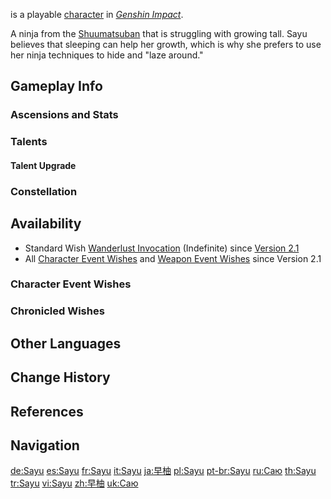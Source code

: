 {{CharacterTabs}}
{{About|the playable character|the [[Genius Invokation TCG]] Character Card|Sayu (Character Card)}}
{{Character Infobox
|image            = <gallery>
Sayu Card.png|Card
Character Sayu Full Wish.png|Wish
Character Sayu Game.png|In-Game
</gallery>

<!--Playable Character Information-->
|type             = Playable
|quality          = 4
|weapon           = Claymore
|element          = Anemo

<!--Character Information-->
|name             = Sayu
|realname         = 
|birthday         = October 19th
|constellation    = Nyctereutes Minor
|region           = Inazuma
|affiliation      = Shuumatsuban
|affiliation2     = Yashiro Commission
|dish             = Dizziness-Be-Gone no Jutsu Version 2.0
|namecard         = Sayu: Muji-Muji Daruma
|obtain           = [[Wishes]]
|releaseDate      = 2021-08-10

<!--Titles-->
|title            = Mujina Ninja
|title2           = Shuumatsuban's Resident Ninja
|title3           = 
|title4           = 
|title5           = 
|title6           = 

<!--Voice Actors-->
|voiceEN          = {{w|LilyPichu|Lilypichu (Lily Ki)}}<ref>Twitter: [https://twitter.com/GenshinImpact/status/1423962126427693060 EN VA Announcement]</ref>
|voiceCN          = [https://mzh.moegirl.org.cn/zh-hans/Sakula%E5%B0%8F%E8%88%9E {{zh|Sakula小舞}}]<ref>Bilibili: [https://www.bilibili.com/video/BV1564y1s7fQ {{zh|角色演示-「早柚：呜呼影貉遁」}}]</ref>
|voiceJP          = {{w|Aya Suzaki|Suzaki Aya ({{ja|洲崎綾}})}}<ref>Twitter: [https://twitter.com/Genshin_7/status/1413477809792581636 JP VA Announcement]</ref>
|voiceKR          = {{w|ko:이지현 (성우)|Lee Ji-hyeon ({{ko|이지현}})}}<ref>Twitter: [https://twitter.com/genshinimpactkr/status/1423962127790837760 KR VA Announcement]</ref>
}}
{{Lang|'''Sayu'''|ja=早柚|ja_rm=Sayu}} is a playable {{Anemo}} [[character]] in ''[[Genshin Impact]]''.

A ninja from the [[Shuumatsuban]] that is struggling with growing tall. Sayu believes that sleeping can help her growth, which is why she prefers to use her ninja techniques to hide and "laze around."

==Gameplay Info==
===Ascensions and Stats===
{{Character Ascensions and Stats}}

===Talents===
{{Talent Table}}

====Talent Upgrade====
{{Talent Upgrade}}

===Constellation===
{{Constellation Table}}

==Availability==
*Standard Wish [[Wanderlust Invocation]] (Indefinite) since [[Version 2.1]]
*All [[Character Event Wishes]] and [[Weapon Event Wishes]] since Version 2.1

===Character Event Wishes===
{{Featured}}
===Chronicled Wishes===
{{Featured|chronicled=1}}

==Other Languages==
{{Other Languages
|default_hidden = 1
|en      = Sayu
|zhs     = 早柚
|zhs_rm  = Zǎoyòu
|zht     = 早柚
|zht_rm  = Zǎoyòu
|ja      = 早柚
|ja_rm   = Sayu
|ko      = 사유
|es      = Sayu
|fr      = Sayu
|ru      = Саю
|th      = Sayu
|vi      = Sayu
|de      = Sayu
|id      = Sayu
|pt      = Sayu
|tr      = Sayu
|it      = Sayu
}}

==Change History==
{{Change History|2.0}}

==References==
{{Reflist}}

==Navigation==
{{Character Navbox}}

[[de:Sayu]]
[[es:Sayu]]
[[fr:Sayu]]
[[it:Sayu]]
[[ja:早柚]]
[[pl:Sayu]]
[[pt-br:Sayu]]
[[ru:Саю]]
[[th:Sayu]]
[[tr:Sayu]]
[[vi:Sayu]]
[[zh:早柚]]
[[uk:Саю]]
